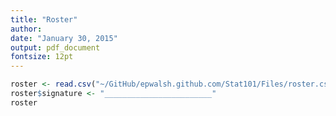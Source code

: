```yaml
---
title: "Roster"
author: 
date: "January 30, 2015"
output: pdf_document
fontsize: 12pt
---
```


```r
roster <- read.csv("~/GitHub/epwalsh.github.com/Stat101/Files/roster.csv")
roster$signature <- "________________________"
roster
```

